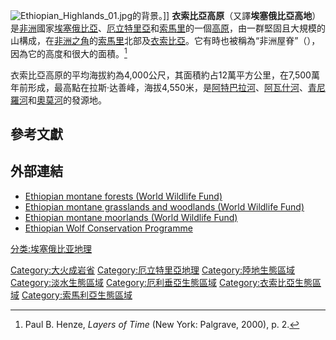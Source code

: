 {{NoteTA
|G1 = Unit
}}
[[Image:Ethiopian_Highlands_01.jpg|thumb]]的背景。]]
'''衣索比亞高原'''（又譯'''埃塞俄比亞高地'''）是[[非洲|非洲]]國家[[埃塞俄比亞|埃塞俄比亞]]、[[厄立特里亞|厄立特里亞]]和[[索馬里|索馬里]]的一個[[高原|高原]]，由一群堅固且大規模的山構成，在[[非洲之角|非洲之角]]的[[索馬里|索馬里]]北部及[[衣索比亞|衣索比亞]]。它有時也被稱為“非洲屋脊”（{{lang|en|Roof of Africa}}），因為它的高度和很大的面積。<ref>Paul B. Henze, ''Layers of Time'' (New York: Palgrave, 2000), p. 2.</ref>

衣索比亞高原的平均海拔約為4,000公尺，其面積約占12萬平方公里，在7,500萬年前形成，最高點在拉斯·达善峰，海拔4,550米，是[[阿特巴拉河|阿特巴拉河]]、[[阿瓦什河|阿瓦什河]]、[[青尼羅河|青尼羅河]]和[[奧莫河|奧莫河]]的發源地。

==參考文獻==
<references/>

==外部連結==
*[http://www.worldwildlife.org/wildworld/profiles/terrestrial/at/at0112_full.html Ethiopian montane forests (World Wildlife Fund)] {{Wayback|url=http://www.worldwildlife.org/wildworld/profiles/terrestrial/at/at0112_full.html |date=20111005153522 }}
*[http://www.worldwildlife.org/wildworld/profiles/terrestrial/at/at1007_full.html Ethiopian montane grasslands and woodlands (World Wildlife Fund)] {{Wayback|url=http://www.worldwildlife.org/wildworld/profiles/terrestrial/at/at1007_full.html |date=20111005162958 }}
*[http://www.worldwildlife.org/wildworld/profiles/terrestrial/at/at1008_full.html Ethiopian montane moorlands (World Wildlife Fund)] {{Wayback|url=http://www.worldwildlife.org/wildworld/profiles/terrestrial/at/at1008_full.html |date=20060615125039 }}
*[http://www.ethiopianwolf.org Ethiopian Wolf Conservation Programme ] {{Wayback|url=http://www.ethiopianwolf.org/ |date=20070209044904 }}

{{coord|12|32|00|N|41|23|8|E|type:mountain_region:ET|display=title}}
{{Africa-geo-stub}}

{{大火成岩省}}
[[Category:大火成岩省|Category:大火成岩省]]
[[分类:埃塞俄比亚地理|分类:埃塞俄比亚地理]]
[[Category:厄立特里亞地理|Category:厄立特里亞地理]]
[[Category:陸地生態區域|Category:陸地生態區域]]
[[Category:淡水生態區域|Category:淡水生態區域]]
[[Category:厄利垂亞生態區域|Category:厄利垂亞生態區域]]
[[Category:衣索比亞生態區域|Category:衣索比亞生態區域]]
[[Category:索馬利亞生態區域|Category:索馬利亞生態區域]]